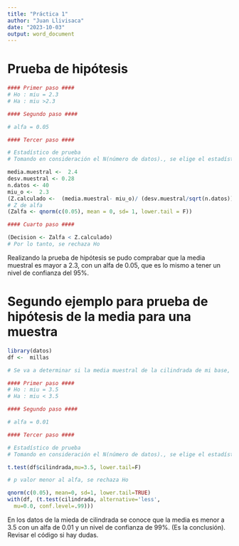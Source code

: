 ```yaml
---
title: "Práctica 1"
author: "Juan Llivisaca"
date: "2023-10-03"
output: word_document
---
```


# Prueba de hipótesis 


```r
#### Primer paso ####
# Ho : miu = 2.3 
# Ha : miu >2.3

#### Segundo paso ####

# alfa = 0.05

#### Tercer paso ####

# Estadístico de prueba 
# Tomando en consideración el N(número de datos)., se elige el estadístico Z

media.muestral <-  2.4
desv.muestral <- 0.28
n.datos <- 40
miu_o <-  2.3
(Z.calculado <-  (media.muestral- miu_o)/ (desv.muestral/sqrt(n.datos)))
# Z de alfa 
(Zalfa <- qnorm(c(0.05), mean = 0, sd= 1, lower.tail = F))

#### Cuarto paso ####

(Decision <- Zalfa < Z.calculado)
# Por lo tanto, se rechaza Ho


```
Realizando la prueba de hipótesis se pudo comprabar que la media muestral es mayor a 2.3, con un alfa de 0.05, que es lo mismo a tener un nivel de confianza del 95%.

# Segundo ejemplo para prueba de hipótesis de la media para una muestra

```r

library(datos)
df <-  millas

# Se va a determinar si la media muestral de la cilindrada de mi base, es inferior a 3.5 

#### Primer paso ####
# Ho : miu = 3.5 
# Ha : miu < 3.5

#### Segundo paso ####

# alfa = 0.01

#### Tercer paso ####

# Estadístico de prueba 
# Tomando en consideración el N(número de datos)., se elige el estadístico Z

t.test(df$cilindrada,mu=3.5, lower.tail=F)

# p valor menor al alfa, se rechaza Ho 

```

```r
qnorm(c(0.05), mean=0, sd=1, lower.tail=TRUE)
with(df, (t.test(cilindrada, alternative='less', 
  mu=0.0, conf.level=.99)))

```

En los datos de la mieda de cilindrada se conoce que la media es menor a 3.5 con un alfa de 0.01 y un nivel de confianza de 99%. (Es la conclusión). Revisar el código si hay dudas.
